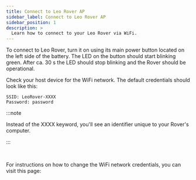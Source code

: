 ```yaml
---
title: Connect to Leo Rover AP
sidebar_label: Connect to Leo Rover AP
sidebar_position: 1
description: >
  Learn how to connect to your Leo Rover via WiFi.
---
```


To connect to Leo Rover, turn it on using its main power button located on the
left side of the battery. The LED on the button should start blinking green.
After ca. 30 s the LED should stop blinking and the Rover should be operational.

Check your host device for the WiFi network. The default credentials should look
like this:

```
SSID: LeoRover-XXXX
Password: password
```

:::note

Instead of the XXXX keyword, you'll see an identifier unique to your Rover's
computer.

:::

<br />

For instructions on how to change the WiFi network credentials, you can visit
this page:

<LinkButton docId="leo-rover/guides/ap-settings" />

